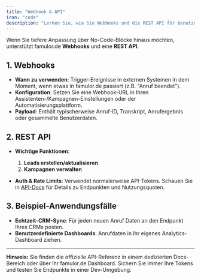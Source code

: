 ```yaml
---
title: "Webhook & API"
icon: "code"
description: "Lernen Sie, wie Sie Webhooks und die REST API für benutzerdefinierte Integrationen und Automatisierung verwenden"
---
```


Wenn Sie tiefere Anpassung über No-Code-Blöcke hinaus möchten, unterstützt famulor.de **Webhooks** und eine **REST API**.

## 1. Webhooks

- **Wann zu verwenden**: Trigger-Ereignisse in externen Systemen in dem Moment, wenn etwas in famulor.de passiert (z.B. "Anruf beendet").
- **Konfiguration**: Setzen Sie eine Webhook-URL in Ihren Assistenten-/Kampagnen-Einstellungen oder der Automatisierungsplattform.
- **Payload**: Enthält typischerweise Anruf-ID, Transkript, Anrufergebnis oder gesammelte Benutzerdaten.

## 2. REST API

- **Wichtige Funktionen**:

  1. **Leads erstellen/aktualisieren**
  2. **Kampagnen verwalten**

- **Auth & Rate Limits**: Verwendet normalerweise API-Tokens. Schauen Sie in [API-Docs](/api-reference/introduction) für Details zu Endpunkten und Nutzungsquoten.

## 3. Beispiel-Anwendungsfälle

- **Echtzeit-CRM-Sync**: Für jeden neuen Anruf Daten an den Endpunkt Ihres CRMs posten.
- **Benutzerdefinierte Dashboards**: Anrufdaten in Ihr eigenes Analytics-Dashboard ziehen.

---

**Hinweis:** Sie finden die offizielle API-Referenz in einem dedizierten Docs-Bereich oder über Ihr famulor.de Dashboard. Sichern Sie immer Ihre Tokens und testen Sie Endpunkte in einer Dev-Umgebung. 